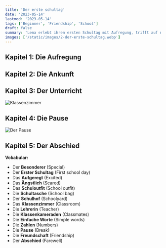 ```yaml
---
title: 'Der erste schultag'
date: '2023-05-14'
lastmod: '2023-05-14'
tags: ['Beginner', 'Friendship', 'School']
draft: false
summary: 'Lena erlebt ihren ersten Schultag mit Aufregung, trifft auf neue Freunde und freut sich auf mehr.'
images: ['/static/images/2-der-erste-schultag.webp']
---
```


## Kapitel 1: Die Aufregung


<TextToSpeechPlayer text="Heute war ein **besonderer** Tag für kleine Lena. Es war ihr **erster Schultag**. Sie war **aufgeregt**, aber auch ein bisschen **ängstlich**. Ihre Mutter half ihr dabei, ihr neues **Schuloutfit** anzuziehen und ihre glänzende, neue **Schultasche** zu packen." />

## Kapitel 2: Die Ankunft

<TextToSpeechPlayer text="Als sie in der Schule ankamen, war der **Schulhof** bereits voller Kinder. Lenas Herz schlug schneller. Sie konnte viele lachende Gesichter und quietschende Stimmen sehen und hören." />

## Kapitel 3: Der Unterricht

![Klassenzimmer](/static/images/2-der-erste-schultag-1.webp)

<TextToSpeechPlayer text="Im **Klassenzimmer** traf Lena auf ihre **Lehrerin**, Frau Schmidt, und ihre neuen **Klassenkameraden**. Sie lernten **einfache Worte** und **Zahlen**. Lena mochte die freundliche Atmosphäre im Klassenzimmer." />

## Kapitel 4: Die Pause

![Der Pause](/static/images/2-der-erste-schultag-2.webp)

<TextToSpeechPlayer text="In der **Pause** spielten die Kinder im Schulhof. Lena schloss schnell **Freundschaft** mit zwei Mädchen namens Emma und Sophie. Sie lachten, spielten und hatten Spaß." />

## Kapitel 5: Der Abschied

<TextToSpeechPlayer text="Am Ende des Tages verabschiedete Lena sich von ihren neuen Freunden und Lehrern. Sie konnte es kaum erwarten, am nächsten Tag wieder zur Schule zu gehen." />

**Vokabular:**

- Der **Besonderer** (Special)
- Der **Erster Schultag** (First school day)
- Das **Aufgeregt** (Excited)
- Das **Ängstlich** (Scared)
- Das **Schuloutfit** (School outfit)
- Die **Schultasche** (School bag)
- Der **Schulhof** (Schoolyard)
- Das **Klassenzimmer** (Classroom)
- Die **Lehrerin** (Teacher)
- Die **Klassenkameraden** (Classmates)
- Die **Einfache Worte** (Simple words)
- Die **Zahlen** (Numbers)
- Die **Pause** (Break)
- Die **Freundschaft** (Friendship)
- Der **Abschied** (Farewell)

